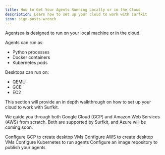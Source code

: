 ```yaml
---
title: How to Get Your Agents Running Locally or in the Cloud
description: Learn how to set up your cloud to work with surfkit
icon: sign-posts-wrench
---
```


Agentsea is designed to run on your local machine or in the cloud.

Agents can run as:

- Python processes
- Docker containers
- Kubernetes pods

Desktops can run on:

- QEMU
- GCE
- EC2

This section will provide an in depth walkthrough on how to set up your cloud to work with Surfkit.

We guide you through both Google Cloud (GCP) and Amazon Web Services (AWS) from scratch. 
Both are supported by Surfkit, and Azure will be coming soon.

<CardGroup cols={2}>
  <Card
    title="GCP"
    icon="sign-posts-wrench"
    href="./gcp"
  >
    Configure GCP to create desktop VMs
  </Card>
  <Card
    title="AWS"
    icon="sign-posts-wrench"
    href="./aws"
  >
    Configure AWS to create desktop VMs
  </Card>
  <Card
    title="Kubernetes"
    icon="sign-posts-wrench"
    href="./k8s"
  >
    Configure Kubernetes to run agents
  </Card>
  <Card 
    title="Image registry" 
    icon="sign-posts-wrench" 
    href="./docker"
  >
    Configure an image repository to publish your agents
  </Card>
</CardGroup>
